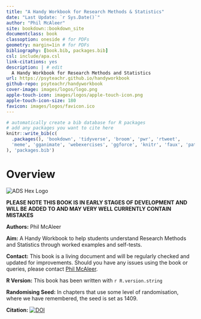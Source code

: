 ```yaml
--- 
title: "A Handy Workbook for Research Methods & Statistics"
date: "Last Update: `r Sys.Date()`"
author: "Phil McAleer" 
site: bookdown::bookdown_site
documentclass: book
classoption: oneside # for PDFs
geometry: margin=1in # for PDFs
bibliography: [book.bib, packages.bib]
csl: include/apa.csl
link-citations: yes
description: | # edit
  A Handy Workbook for Research Methods and Statistics
url: https://psyteachr.github.io/handyworkbook 
github-repo: psyteachr/handyworkbook 
cover-image: images/logos/logo.png 
apple-touch-icon: images/logos/apple-touch-icon.png 
apple-touch-icon-size: 180
favicon: images/logos/favicon.ico 
---
```


```r
# automatically create a bib database for R packages
# add any packages you want to cite here
knitr::write_bib(c(
  .packages(), 'bookdown', 'tidyverse', 'broom', 'pwr', 'rtweet',
  'meme', 'gganimate', 'webexercises', 'ggforce', 'knitr', 'faux', 'patchwork', 'statcheck'
), 'packages.bib')

```

# Overview {-}


<div class="small_right"><img src="images/HW.png" 
     alt="ADS Hex Logo" /></div>

**PLEASE NOTE THIS BOOK IS IN EARLY STAGES OF DEVELOPMENT AND WILL BE ADDED TO AND MAY VERY WELL CURRENTLY CONTAIN MISTAKES**

**Authors:** Phil McAleer

**Aim:** A Handy Workbook to help students understand Research Methods and Statistics through worked examples and self-tests.

**Contact:** This book is a living document and will be regularly checked and updated for improvements. Should you have any issues using the book or queries, please contact [Phil McAleer](mailto:philip.mcaleer@glasgow.ac.uk).

**R Version:** This book has been written with `r R.version.string`

**Randomising Seed:** In chapters that use some level of randomisation, where we have remembered, the seed is set as 1409.

**Citation:** <a href="https://zenodo.org/badge/latestdoi/319282623"><img src="https://zenodo.org/badge/319282623.svg" alt="DOI"></a>
